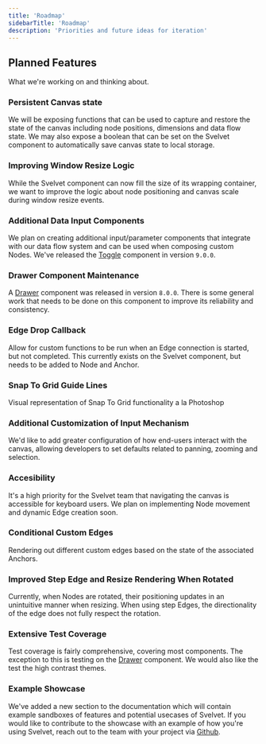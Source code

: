 ```yaml
---
title: 'Roadmap'
sidebarTitle: 'Roadmap'
description: 'Priorities and future ideas for iteration'
---
```


## Planned Features

What we're working on and thinking about.

### Persistent Canvas state

We will be exposing functions that can be used to capture and restore the state of the canvas including node positions, dimensions and data flow state. We may also expose a boolean that can be set on the Svelvet component to automatically save canvas state to local storage.

### Improving Window Resize Logic

While the Svelvet component can now fill the size of its wrapping container, we want to improve the logic about node positioning and canvas scale during window resize events.

### Additional Data Input Components

We plan on creating additional input/parameter components that integrate with our data flow system and can be used when composing custom Nodes.
We've released the [Toggle](../data-flow/toggle) component in version `9.0.0`.

### Drawer Component Maintenance

A [Drawer](../components/drawer) component was released in version `8.0.0`. There is some general work that needs to be done on this component to improve its reliability and consistency.

### Edge Drop Callback

Allow for custom functions to be run when an Edge connection is started, but not completed. This currently exists on the Svelvet component, but needs to be added to Node and Anchor.

### Snap To Grid Guide Lines

Visual representation of Snap To Grid functionality a la Photoshop

### Additional Customization of Input Mechanism

We'd like to add greater configuration of how end-users interact with the canvas, allowing developers to set defaults related to panning, zooming and selection.

### Accesibility

It's a high priority for the Svelvet team that navigating the canvas is accessible for keyboard users. We plan on implementing Node movement and dynamic Edge creation soon.

### Conditional Custom Edges

Rendering out different custom edges based on the state of the associated Anchors.

### Improved Step Edge and Resize Rendering When Rotated

Currently, when Nodes are rotated, their positioning updates in an unintuitive manner when resizing. When using step Edges, the directionality of the edge does not fully respect the rotation.

### Extensive Test Coverage

Test coverage is fairly comprehensive, covering most components. The exception to this is testing on the [Drawer](../components/drawer) component. We would also like the test the high contrast themes.

### Example Showcase

We've added a new section to the documentation which will contain example sandboxes of features and potential usecases of Svelvet.
If you would like to contribute to the showcase with an example of how you're using Svelvet, reach out to the team with your project via [Github](https://github.com/open-source-labs/Svelvet/discussions/categories/project-showcase).

